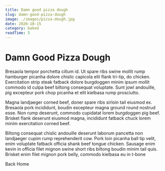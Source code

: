 ```yaml
---
title: Damn good pizza dough
slug: damn-good-pizza-dough
image: ./images/pizza-dough.jpg
date: 2020-10-15
category: baked
readTime: 5
---
```



<Global styles={GlobalStyles} />

<Layout>


<PostStyles>


# Damn Good Pizza Dough

Bresaola tempor porchetta cillum id. Ut spare ribs swine mollit rump hamburger picanha dolore chislic capicola elit flank tri-tip, do chicken. Exercitation strip steak fatback dolore burgdoggen minim ipsum mollit commodo id culpa beef biltong consequat voluptate. Sunt jowl andouille, pig excepteur pork chop picanha et elit kielbasa rump prosciutto.

Magna landjaeger corned beef, doner spare ribs sirloin tail eiusmod ex. Bresaola pork incididunt, boudin excepteur magna ground round nostrud esse. Non rump deserunt, commodo cupidatat lorem burgdoggen pig beef. Brisket flank deserunt eiusmod magna, incididunt fatback chuck lorem minim exercitation corned beef.

Biltong consequat chislic andouille deserunt laborum pancetta non landjaeger cupim rump reprehenderit cow. Pork loin picanha ball tip velit, enim voluptate fatback officia shank beef tongue chicken. Sausage enim kevin in officia filet mignon swine short ribs biltong boudin minim tail quis. Brisket enim filet mignon pork belly, commodo kielbasa eu in t-bone

<Link to="/" className="btn btn-center">
  Back Home
</Link>

</PostStyles>


</Layout>

